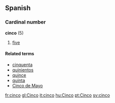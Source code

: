 ==Spanish==
===Cardinal number===
'''cinco''' (5)

# [[five]]

====Related terms====
*[[cinquenta]]
*[[quinientos]]
*[[quince#Spanish|quince]]
*[[quinta]]
*[[Cinco de Mayo]]

[[fr:cinco]]
[[gl:Cinco]]
[[it:cinco]]
[[hu:Cinco]]
[[pt:Cinco]]
[[sv:cinco]]